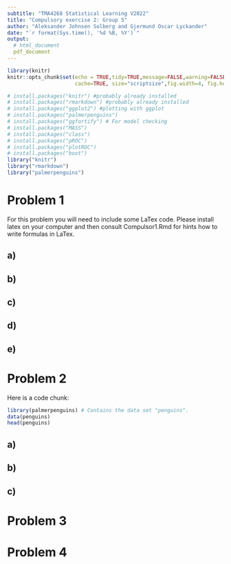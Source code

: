 ```yaml
---
subtitle: "TMA4268 Statistical Learning V2022"
title: "Compulsory exercise 2: Group 5"
author: "Aleksander Johnsen Solberg and Gjermund Oscar Lyckander"
date: "`r format(Sys.time(), '%d %B, %Y')`"
output: 
  # html_document
  pdf_document
---
```

  
```r
library(knitr)
knitr::opts_chunk$set(echo = TRUE,tidy=TRUE,message=FALSE,warning=FALSE,strip.white=TRUE,prompt=FALSE,
                      cache=TRUE, size="scriptsize",fig.width=4, fig.height=3,fig.align = "center")
```

```r
# install.packages("knitr") #probably already installed
# install.packages("rmarkdown") #probably already installed
# install.packages("ggplot2") #plotting with ggplot
# install.packages("palmerpenguins")
# install.packages("ggfortify") # For model checking
# install.packages("MASS")
# install.packages("class")
# install.packages("pROC")
# install.packages("plotROC")
# install.packages("boot")
library("knitr")
library("rmarkdown")
library("palmerpenguins")
```

<!--  Etc (load all packages needed). -->


# Problem 1

For this problem you will need to include some LaTex code. Please install latex on your computer and then consult Compulsor1.Rmd for hints how to write formulas in LaTex.

## a)

## b)

## c)

## d)

## e)

 

# Problem 2

Here is a code chunk:

```r
library(palmerpenguins) # Contains the data set "penguins".
data(penguins)
head(penguins)
```


## a)

## b) 
 
## c)


# Problem 3

# Problem 4